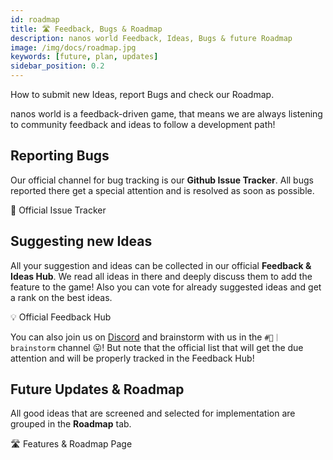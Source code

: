```yaml
---
id: roadmap
title: 🛣️ Feedback, Bugs & Roadmap
description: nanos world Feedback, Ideas, Bugs & future Roadmap
image: /img/docs/roadmap.jpg
keywords: [future, plan, updates]
sidebar_position: 0.2
---
```




How to submit new Ideas, report Bugs and check our Roadmap.

nanos world is a feedback-driven game, that means we are always listening to community feedback and ideas to follow a development path!


## Reporting Bugs

Our official channel for bug tracking is our **Github Issue Tracker**. All bugs reported there get a special attention and is resolved as soon as possible.

<ReferenceLink href="https://issues.nanos-world.com">🐛 Official Issue Tracker</ReferenceLink>


## Suggesting new Ideas

All your suggestion and ideas can be collected in our official **Feedback & Ideas Hub**. We read all ideas in there and deeply discuss them to add the feature to the game! Also you can vote for already suggested ideas and get a rank on the best ideas.

<ReferenceLink href="https://docs.nanos-world.com/feedback">💡 Official Feedback Hub</ReferenceLink>

You can also join us on [Discord](https://discord.nanos-world.com) and brainstorm with us in the `#🧠｜brainstorm` channel 😛! But note that the official list that will get the due attention and will be properly tracked in the Feedback Hub!


## Future Updates & Roadmap

All good ideas that are screened and selected for implementation are grouped in the **Roadmap** tab.

<ReferenceLink href="https://docs.nanos-world.com/roadmap">🛣️ Features & Roadmap Page</ReferenceLink>
